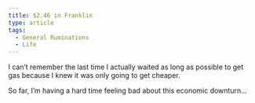 ```yaml
---
title: $2.46 in Franklin
type: article
tags:
  - General Ruminations
  - Life
---
```


I can’t remember the last time I actually waited as long as possible to get gas because I knew it was only going to get cheaper.

  

  

So far, I’m having a hard time feeling bad about this economic downturn…
